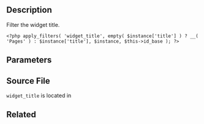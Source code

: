 == Description ==

Filter the widget title.
<pre>
<?php apply_filters( 'widget_title', empty( $instance['title'] ) ? __( 'Pages' ) : $instance['title'], $instance, $this->id_base ); ?>
</pre>

== Parameters ==

{{Parameter|$title|string| The widget title. Default 'Pages'.}}

{{Parameter|$instance|array| An array of the widget's settings.}}

{{Parameter|$id_base|mixed | The widget ID.}}

== Source File ==

<tt>widget_title</tt> is located in {{Trac|wp-includes/default-widgets.php}}

== Related ==